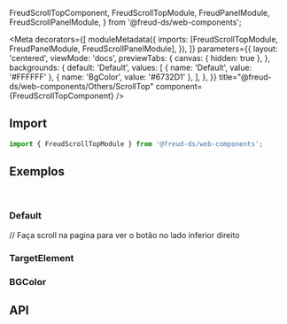   FreudScrollTopComponent,
  FreudScrollTopModule,
  FreudPanelModule,
  FreudScrollPanelModule,
} from '@freud-ds/web-components';

<Meta
  decorators={[
    moduleMetadata({
      imports: [FreudScrollTopModule, FreudPanelModule, FreudScrollPanelModule],
    }),
  ]}
  parameters={{
    layout: 'centered',
    viewMode: 'docs',
    previewTabs: {
      canvas: { hidden: true },
    },
    backgrounds: {
      default: 'Default',
      values: [
        { name: 'Default', value: '#FFFFFF' },
        { name: 'BgColor', value: '#6732D1' },
      ],
    },
  }}
  title="@freud-ds/web-components/Others/ScrollTop"
  component={FreudScrollTopComponent}
/>

<FreudHeaderComponent
  title="ScrollTop"
  description="ScrollTop é exibido após uma determinada posição de rolagem e usado para navegar rapidamente para o topo da página."
/>

## <a id="importing"></a>Import

```ts
import { FreudScrollTopModule } from '@freud-ds/web-components';
```

## <a id="exemplos"></a>Exemplos

<br />

### Default

<Canvas>
  // Faça scroll na pagina para ver o botão no lado inferior direito
  <Story story={Default} />
</Canvas>

### TargetElement

<Canvas>
  <Story story={TargetElement} />
</Canvas>

### BGColor

<Canvas>
  <Story story={BGColor} />
</Canvas>

## <a id="api"></a>API

<ArgTypes of={FreudScrollTopComponent} />
